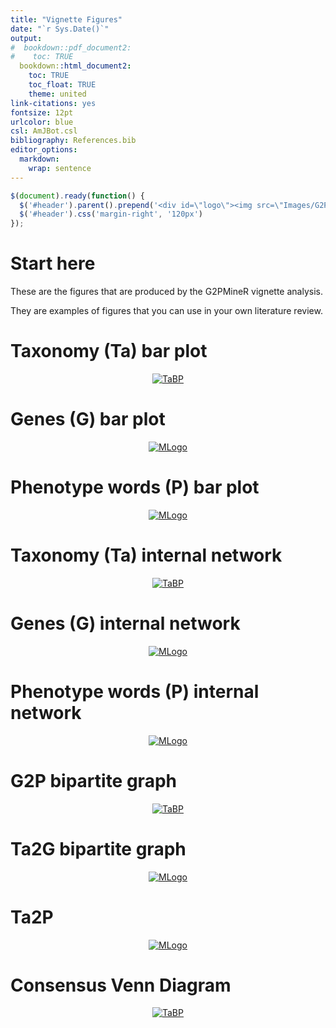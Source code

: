 ```yaml
---
title: "Vignette Figures"
date: "`r Sys.Date()`"
output:
#  bookdown::pdf_document2:
#    toc: TRUE
  bookdown::html_document2: 
    toc: TRUE
    toc_float: TRUE
    theme: united
link-citations: yes
fontsize: 12pt
urlcolor: blue
csl: AmJBot.csl
bibliography: References.bib
editor_options: 
  markdown: 
    wrap: sentence
---
```


```js
$(document).ready(function() {
  $('#header').parent().prepend('<div id=\"logo\"><img src=\"Images/G2PMineR_logo.jpg\" style=\"position:absolute; top:0; right:0; padding:10px; height:100px\"></div>');
  $('#header').css('margin-right', '120px')
});
```

# Start here

These are the figures that are produced by the G2PMineR vignette analysis.

They are examples of figures that you can use in your own literature review.

# Taxonomy (Ta) bar plot

<center>
[![TaBP](./Tabarplot.jpg "TaBP")]()
</center>

# Genes (G) bar plot

<center>
[![MLogo](./Gbarplot.jpg "MLogo")]()
</center>

# Phenotype words (P) bar plot

<center>
[![MLogo](./Pbarplot.jpg "MLogo")]()
</center>

# Taxonomy (Ta) internal network

<center>
[![TaBP](./Taqgraph.jpg "TaBP")]()
</center>

# Genes (G) internal network

<center>
[![MLogo](./Gqgraph.jpg "MLogo")]()
</center>

# Phenotype words (P) internal network

<center>
[![MLogo](./Pqgraph.jpg "MLogo")]()
</center>

# G2P bipartite graph

<center>
[![TaBP](./G2Pbipartite.jpg "TaBP")]()
</center>

# Ta2G bipartite graph

<center>
[![MLogo](./Ta2Gbipartite.jpg "MLogo")]()
</center>

# Ta2P

<center>
[![MLogo](./Ta2Pbipartite.jpg "MLogo")]()
</center>

# Consensus Venn Diagram

<center>
[![TaBP](./ConsensusVenn.jpg "TaBP")]()
</center>

